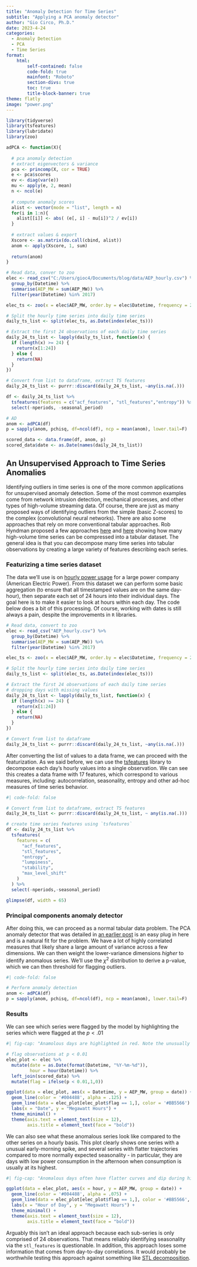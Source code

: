 ```yaml
---
title: "Anomaly Detection for Time Series"
subtitle: "Applying a PCA anomaly detector"
author: "Gio Circo, Ph.D."
date: 2023-4-24
categories:
  - Anomaly Detection
  - PCA
  - Time Series
format: 
    html:
        self-contained: false
        code-fold: true
        mainfont: "Roboto"
        section-divs: true
        toc: true
        title-block-banner: true
theme: flatly
image: "power.png"
---
```


```r
library(tidyverse)
library(tsfeatures)
library(lubridate)
library(zoo)

adPCA <- function(X){
  
  # pca anomaly detection
  # extract eigenvectors & variance
  pca <- princomp(X, cor = TRUE)
  e <- pca$scores
  ev <- diag(var(e))
  mu <- apply(e, 2, mean)
  n <- ncol(e)
  
  # compute anomaly scores
  alist <- vector(mode = "list", length = n)
  for(i in 1:n){
    alist[[i]] <- abs( (e[, i] - mu[i])^2 / ev[i])
  }
  
  # extract values & export
  Xscore <- as.matrix(do.call(cbind, alist))
  anom <- apply(Xscore, 1, sum)
  
  return(anom)
}

# Read data, conver to zoo
elec <- read_csv("C:/Users/gioc4/Documents/blog/data/AEP_hourly.csv") %>%
  group_by(Datetime) %>%
  summarise(AEP_MW = sum(AEP_MW)) %>%
  filter(year(Datetime) %in% 2017)

elec_ts <- zoo(x = elec$AEP_MW, order.by = elec$Datetime, frequency = 24)

# Split the hourly time series into daily time series
daily_ts_list <- split(elec_ts, as.Date(index(elec_ts)))

# Extract the first 24 observations of each daily time series
daily_24_ts_list <- lapply(daily_ts_list, function(x) {
  if (length(x) >= 24) {
    return(x[1:24])
  } else {
    return(NA)
  }
})

# Convert from list to dataframe, extract TS features
daily_24_ts_list <- purrr::discard(daily_24_ts_list, ~any(is.na(.)))

df <- daily_24_ts_list %>%
  tsfeatures(features = c("acf_features", "stl_features","entropy")) %>%
  select(-nperiods, -seasonal_period)

# AD
anom <- adPCA(df)
p = sapply(anom, pchisq, df=ncol(df), ncp = mean(anom), lower.tail=F)

scored_data <- data.frame(df, anom, p)
scored_data$date <- as.Date(names(daily_24_ts_list))
```

## An Unsupervised Approach to Time Series Anomalies

Identifying outliers in time series is one of the more common applications for unsupervised anomaly detection. Some of the most common examples come from network intrusion detection, mechanical processes, and other types of high-volume streaming data. Of course, there are just as many proposed ways of identifying outliers from the simple (basic Z-scores) to the complex (convolutional neural networks). There are also some approaches that rely on more conventional tabular approaches. Rob Hyndman proposed a few approaches [here](https://robjhyndman.com/papers/icdm2015.pdf) and [here](https://arxiv.org/ftp/arxiv/papers/1908/1908.04000.pdf) showing how many high-volume time series can be compressed into a tabular dataset. The general idea is that you can decompose many time series into tabular observations by creating a large variety of features describing each series. 

### Featurizing a time series dataset

The data we'll use is on [hourly power usage](https://www.kaggle.com/datasets/robikscube/hourly-energy-consumption) for a large power company (American Electric Power). From this dataset we can perform some basic aggregation (to ensure that all timestamped values are on the same day-hour), then separate each set of 24 hours into their individual days. The goal here is to make it easier to look at hours within each day. The code below does a bit of this processing. Of course, working with dates is still always a pain, despite the improvements in `R` libraries.

```r
# Read data, convert to zoo
elec <- read_csv("AEP_hourly.csv") %>%
  group_by(Datetime) %>%
  summarise(AEP_MW = sum(AEP_MW)) %>%
  filter(year(Datetime) %in% 2017)

elec_ts <- zoo(x = elec$AEP_MW, order.by = elec$Datetime, frequency = 24)

# Split the hourly time series into daily time series
daily_ts_list <- split(elec_ts, as.Date(index(elec_ts)))

# Extract the first 24 observations of each daily time series
# dropping days with missing values
daily_24_ts_list <- lapply(daily_ts_list, function(x) {
  if (length(x) >= 24) {
    return(x[1:24])
  } else {
    return(NA)
  }
})

# Convert from list to dataframe
daily_24_ts_list <- purrr::discard(daily_24_ts_list, ~any(is.na(.)))
```

After converting the list of values to a data frame, we can proceed with the featurization. As we said before, we can use the [tsfeatures](https://pkg.robjhyndman.com/tsfeatures/articles/tsfeatures.html) library to decompose each day's hourly values into a single observation. We can see this creates a data frame with 17 features, which correspond to various measures, including: autocorrelation, seasonality, entropy and other ad-hoc measures of time series behavior. 

```r
#| code-fold: false

# Convert from list to dataframe, extract TS features
daily_24_ts_list <- purrr::discard(daily_24_ts_list, ~ any(is.na(.)))

# create time series features using `tsfeatures`
df <- daily_24_ts_list %>%
  tsfeatures(
    features = c(
      "acf_features",
      "stl_features",
      "entropy",
      "lumpiness",
      "stability",
      "max_level_shift"
    )
  ) %>%
  select(-nperiods,-seasonal_period)
```

```r
glimpse(df, width = 65)
```

### Principal components anomaly detector

After doing this, we can proceed as a normal tabular data problem. The PCA anomaly detector that was detailed in [an earlier post](https://gmcirco.github.io/blog/posts/pca-anomaly/pca_anomaly.html#pca-anaomaly-detector-example-function) is an easy plug in here and is a natural fit for the problem. We have a lot of highly correlated measures that likely share a large amount of variance across a few dimensions. We can then weight the lower-variance dimensions *higher* to identify anomalous series. We'll use the $\chi^2$ distribution to derive a p-value, which we can then threshold for flagging outliers.

```r
#| code-fold: false

# Perform anomaly detection
anom <- adPCA(df)
p = sapply(anom, pchisq, df=ncol(df), ncp = mean(anom), lower.tail=F)
```

### Results

We can see which series were flagged by the model by highlighting the series which were flagged at the $p < .01$

```r
#| fig-cap: "Anamolous days are highlighted in red. Note the unusually high spike in late 2017."

# flag observations at p < 0.01
elec_plot <- elec %>%
  mutate(date = as.Date(format(Datetime, "%Y-%m-%d")),
         hour = hour(Datetime)) %>%
  left_join(scored_data) %>%
  mutate(flag = ifelse(p < 0.01,1,0))

ggplot(data = elec_plot, aes(x = Datetime, y = AEP_MW, group = date)) +
  geom_line(color = '#004488', alpha = .125) +
  geom_line(data = elec_plot[elec_plot$flag == 1,], color = '#BB5566') +
  labs(x = "Date", y = "Megawatt Hours") +
  theme_minimal() +
  theme(axis.text = element_text(size = 12),
        axis.title = element_text(face = "bold"))

```

We can also see what these anomalous series look like compared to the other series on a hourly basis. This plot clearly shows one series with a unusual early-morning spike, and several series with flatter trajectories compared to more normally expected seasonality - in particular, they are days with low power consumption in the afternoon when consumption is usually at its highest. 

```r
#| fig-cap: "Anomalous days often have flatter curves and dip during high-load hours of the day."

ggplot(data = elec_plot, aes(x = hour, y = AEP_MW, group = date)) +
  geom_line(color = '#004488', alpha = .075) +
  geom_line(data = elec_plot[elec_plot$flag == 1,], color = '#BB5566', size = .7) +
  labs(x = "Hour of Day", y = "Megawatt Hours") +
  theme_minimal() +
  theme(axis.text = element_text(size = 12),
        axis.title = element_text(face = "bold"))
```

Arguably this isn't an ideal approach because each sub-series is only comprised of 24 observations. That means reliably identifying seasonality via the `stl_features` is questionable. In addition, this approach loses some information that comes from day-to-day correlations. It would probably be worthwhile testing this approach against something like [STL decomposition](https://otexts.com/fpp2/stl.html).